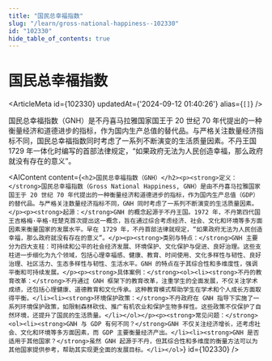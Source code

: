 ```yaml
---
title: "国民总幸福指数"
slug: "/learn/gross-national-happiness--102330"
id: "102330"
hide_table_of_contents: true
---
```



# 国民总幸福指数

<ArticleMeta id={102330} updatedAt={'2024-09-12 01:40:26'} alias={`[]`} />
<div className='border-solid border-b border-t-0 my-4 border-[var(--ifm-color-gray-300)]' />

国民总幸福指数（GNH）是不丹喜马拉雅国家国王于 20 世纪 70 年代提出的一种衡量经济和道德进步的指标，作为国内生产总值的替代品。与严格关注数量经济指标不同，国民总幸福指数同时考虑了一系列不断演变的生活质量因素。不丹王国 1729 年一体化时编写的首部法律规定，“如果政府无法为人民创造幸福，那么政府就没有存在的意义”。

<AIContent content={`<h2>国民总幸福指数（GNH）</h2><p><strong>定义：</strong>国民总幸福指数（Gross National Happiness, GNH）是由不丹喜马拉雅国家国王于 20 世纪 70 年代提出的一种衡量经济和道德进步的指标，作为国内生产总值（GDP）的替代品。与严格关注数量经济指标不同，GNH 同时考虑了一系列不断演变的生活质量因素。</p><p><strong>起源：</strong>GNH 的概念起源于不丹王国。1972 年，不丹第四代国王吉格梅·辛格·旺楚克首次提出这一概念，旨在通过综合考虑经济、社会、文化和环境等多方面因素来衡量国家的发展水平。早在 1729 年，不丹首部法律就规定，“如果政府无法为人民创造幸福，那么政府就没有存在的意义”。</p><p><strong>类别与特点：</strong>GNH 主要分为四大支柱：可持续和公平的社会经济发展、环境保护、文化保护与促进、良好治理。这些支柱进一步细化为九个领域，包括心理幸福感、健康、教育、时间使用、文化多样性与韧性、良好治理、社区活力、生态多样性与韧性、生活水平。GNH 的特点在于其综合性和多维度性，强调平衡和可持续发展。</p><p><strong>具体案例：</strong><ol><li><strong>不丹的教育改革：</strong>不丹通过 GNH 框架下的教育改革，注重学生的全面发展，不仅关注学术成绩，还包括心理健康、道德教育和文化传承。这种教育模式帮助学生在学术和个人成长方面取得平衡。</li><li><strong>环境保护政策：</strong>不丹政府在 GNH 指导下实施了一系列环境保护政策，如限制森林砍伐、推广有机农业和保护生物多样性。这些政策不仅保护了自然环境，还提升了国民的生活质量。</li></ol></p><p><strong>常见问题：</strong><ol><li><strong>GNH 与 GDP 有何不同？</strong>GNH 不仅关注经济增长，还考虑社会、文化和环境等多方面因素，而 GDP 主要衡量经济产出。</li><li><strong>GNH 是否适用于其他国家？</strong>虽然 GNH 起源于不丹，但其综合性和多维度的衡量方法可以为其他国家提供参考，帮助其实现更全面的发展目标。</li></ol>`} id={102330} />
